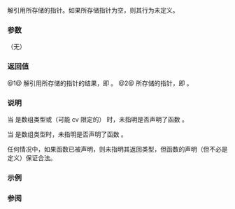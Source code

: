 {{cpp/experimental/shared_ptr/title|operator*|operator-&amp;gt;}}
{{cpp/experimental/shared_ptr/navbar}}
{{dcl begin}}
{{dcl|num=1|since=libfund_ts|1= 
T&amp; operator*() const noexcept;
}}
{{dcl|num=2|since=libfund_ts|1=
T* operator-&gt;() const noexcept;
}}
{{dcl end}}

解引用所存储的指针。如果所存储指针为空，则其行为未定义。

===参数===
（无）

===返回值===
@1@ 解引用所存储的指针的结果，即 {{c|*get()}}。
@2@ 所存储的指针，即 {{c|get()}}。

===说明===
当 {{tt|T}} 是数组类型或（可能 cv 限定的）{{c|void}} 时，未指明是否声明了函数 {{v|1}}。

当 {{tt|T}} 是数组类型时，未指明是否声明了函数 {{v|2}}。

任何情况中，如果函数已被声明，则未指明其返回类型，但函数的声明（但不必是定义）保证合法。

===示例===
{{example
|code=
}}

===参阅===
{{dsc begin}}
{{dsc inc|cpp/experimental/shared_ptr/dsc get}}
{{dsc end}}
